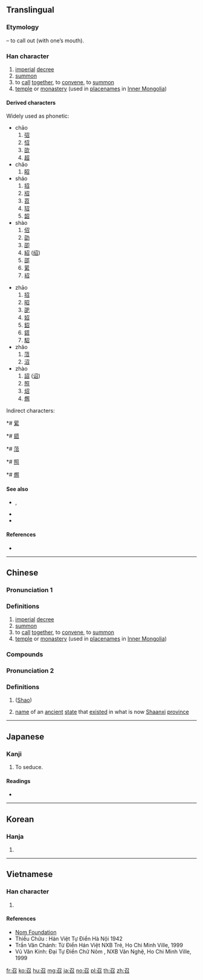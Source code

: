 {{character info/new}}
{{also|叧}}
==Translingual==
{{stroke order|strokes=5}}

===Etymology===
{{Han etyl}}{{Han compound|刀|口|c1=p|c2=s|t2=mouth|ls=psc}} – to call out (with one’s mouth).

===Han character===
{{Han char|rn=30|rad=口|as=02|sn=5|four=17602|canj=SHR|ids=⿱刀口}}

# [[imperial]] [[decree]]
# [[summon]]
# to [[call]] [[together]], to [[convene]], to [[summon]]
# [[temple]] or [[monastery]] (used in [[placename]]s in [[Inner Mongolia]])

====Derived characters====
Widely used as phonetic:
{{top2}}
* chāo
*# [[弨]]
*# [[怊]]
*# [[欩]]
*# [[超]]
* chǎo
*# [[眧]]
* sháo
*# [[招]]
*# [[牊]]
*# [[苕]]
*# [[玿]]
*# [[韶]]
* shào
*# [[佋]]
*# [[劭]]
*# [[卲]]
*# [[紹]] ([[绍]])
*# [[邵]]
*# [[綤]]
*# [[袑]]
{{mid2}}
* zhāo
*# [[招]]
*# [[昭]]
*# [[巶]]
*# [[妱]]
*# [[鉊]]
*# [[鍣]]
*# [[駋]]
* zhǎo
*# [[菬]]
*# [[沼]]
* zhào
*# [[詔]] ([[诏]])
*# [[照]]
*# [[炤]]
*# [[燳]]
{{bottom}}

Indirect characters:
{{top2}}
*# [[綤]]
*# [[鍣]]
*# [[菬]]
*# [[照]]
*# [[燳]]
{{bottom}}

====See also====
* {{l|mul|喫}}, {{l|mul|吃}}
* {{l|mul|食}}
* {{l|mul|頂}}

====References====
* {{Han ref|kx=0172.070|dkj=03241|dj=0383.030|hdz=10574.030|uh=53EC|ud=21484|bh=A56C|bd=42348}}

----

==Chinese==
{{zh-forms}}

===Pronunciation 1===
{{zh-pron
|m=zhào
|c=ziu6
|h=pfs=chheu
|md=
|mn=qz,tw,xm,zz:tiāu/qz,tw,xm,zz:tiàu
|mn_note=tiāu - literary; tiàu - vernacular
|w=
|mc=y
|oc=y
|cat=n,v
}}

===Definitions===
{{zh-hanzi}}

# [[imperial]] [[decree]]
# [[summon]]
# to [[call]] [[together]], to [[convene]], to [[summon]]
# [[temple]] or [[monastery]] (used in [[placename]]s in [[Inner Mongolia]])

===Compounds===
{{zh-der|召开|召募|宣召}}

===Pronunciation 2===
{{zh-pron
|m=Shào
|c=siu6
|cat=pn
}}

===Definitions===
{{zh-hanzi}}

# {{surname|lang=zh}} ([[Shao]])
# [[name]] of an [[ancient]] [[state]] that [[exist]]ed in what is now [[Shaanxi]] [[province]]

----

==Japanese==

===Kanji===
{{ja-kanji|grade=c|rs=口02}}

# To seduce.

====Readings====
* {{ja-readings|goon=[[しょう]] (shō)|kanon=[[しょう]] (shō)|kun=[[めす]] (mesu)}}

----

==Korean==

===Hanja===
{{ko-hanja|hangeul=[[소]], [[조]]|rv=so, jo|mr=so, cho}}

# {{defn|lang=ko|sort=口02}}

----

==Vietnamese==

===Han character===
{{vi-readings|rs=口02| hanviet = chịu, chẹo, giẹo, trịu, triệu, xạu, trẹo, dịu, gieo, trĩu}}

# {{defn|lang=vi|sort=口02}}

====References====
* [http://nomfoundation.org/common/nom_details.php?codepoint=53ec Nom Foundation]
* Thiều Chửu : Hán Việt Tự Điển Hà Nội 1942
* Trần Văn Chánh: Từ Điển Hán Việt NXB Trẻ, Ho Chi Minh Ville, 1999
* Vũ Văn Kính: Đại Tự Điển Chữ Nôm , NXB Văn Nghệ, Ho Chi Minh Ville, 1999


[[fr:召]]
[[ko:召]]
[[hu:召]]
[[mg:召]]
[[ja:召]]
[[no:召]]
[[pl:召]]
[[th:召]]
[[zh:召]]